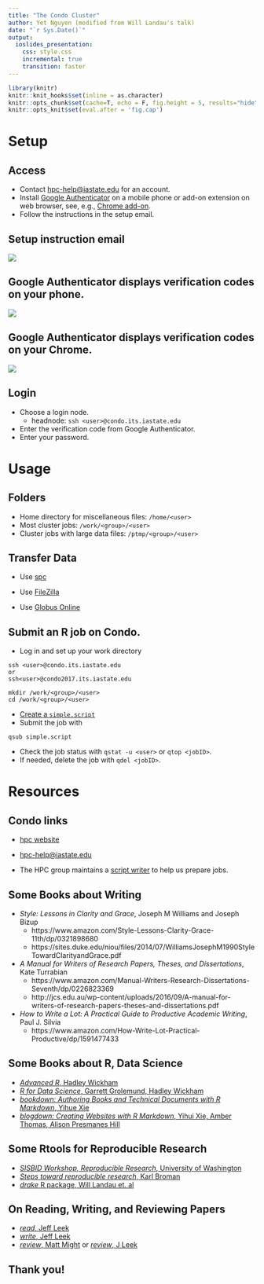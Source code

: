 ```yaml
---
title: "The Condo Cluster"
author: Yet Nguyen (modified from Will Landau's talk)
date: "`r Sys.Date()`"
output: 
  ioslides_presentation:
    css: style.css
    incremental: true
    transition: faster
---
```


```r
library(knitr)
knitr::knit_hooks$set(inline = as.character)
knitr::opts_chunk$set(cache=T, echo = F, fig.height = 5, results="hide", message=F, warning = F)
knitr::opts_knit$set(eval.after = 'fig.cap')
```

# Setup

## Access

- Contact [hpc-help@iastate.edu](hpc-help@iastate.edu) for an account. 
- Install [Google Authenticator](https://www.hpc.iastate.edu/guides/condo-2017/access-and-login/google-auth-on-android) on a mobile phone or add-on extension on web browser, see, e.g., [Chrome add-on](https://chrome.google.com/webstore/detail/gauth-authenticator/ilgcnhelpchnceeipipijaljkblbcobl?hl=en).
- Follow the instructions in the setup email.

## Setup instruction email

![](config.png)

## Google Authenticator displays verification codes on your phone.

![](auth.jpg)


## Google Authenticator displays verification codes on your Chrome.

![](GAuthAddon.png)

## Login

- Choose a login node.
    - headnode: `ssh <user>@condo.its.iastate.edu`
    
- Enter the verification code from Google Authenticator.
- Enter your password.


# Usage

## Folders

- Home directory for miscellaneous files: `/home/<user>`
- Most cluster jobs: `/work/<group>/<user>`
- Cluster jobs with large data files: `/ptmp/<group>/<user>`


## Transfer  Data 
- Use [spc](https://www.hpc.iastate.edu/guides/file-transfers) 
    
- Use [FileZilla](https://www.hpc.iastate.edu/guides/file-transfers) 

- Use [Globus Online](https://www.hpc.iastate.edu/guides/file-transfers)



## Submit an R job on Condo.  

- Log in and set up your work directory

```
ssh <user>@condo.its.iastate.edu
or
ssh<user>@condo2017.its.iastate.edu
```

```
mkdir /work/<group>/<user>
cd /work/<group>/<user>
```

- [Create a `simple.script`](https://www.hpc.iastate.edu/guides/classroom-hpc-cluster/slurm-job-script-generator)
- Submit the job with 

`qsub simple.script`

- Check the job status with `qstat -u <user>` or `qtop <jobID> `.
- If needed, delete the job with `qdel <jobID>`.

# Resources

## Condo links

- [hpc website](https://www.hpc.iastate.edu/)

- [hpc-help@iastate.edu](hpc-help@iastate.edu)

- The HPC group maintains a [script writer](https://www.hpc.iastate.edu/guides/classroom-hpc-cluster/slurm-job-script-generator)
to help us prepare jobs.

## Some Books about Writing

- *Style: Lessons in Clarity and Grace*, Joseph M Williams and Joseph Bizup
    - https://www.amazon.com/Style-Lessons-Clarity-Grace-11th/dp/0321898680
    - https://sites.duke.edu/niou/files/2014/07/WilliamsJosephM1990StyleTowardClarityandGrace.pdf

- *A Manual for Writers of Research Papers, Theses, and Dissertations*, Kate Turrabian
    - https://www.amazon.com/Manual-Writers-Research-Dissertations-Seventh/dp/0226823369
    - http://jcs.edu.au/wp-content/uploads/2016/09/A-manual-for-writers-of-research-papers-theses-and-dissertations.pdf

- *How to Write a Lot: A Practical Guide to Productive Academic Writing*, Paul J. Silvia
    - https://www.amazon.com/How-Write-Lot-Practical-Productive/dp/1591477433

## Some Books about R, Data Science
- [*Advanced R*, Hadley Wickham](http://adv-r.had.co.nz/)
- [*R for Data Science*, Garrett Grolemund, Hadley Wickham](http://r4ds.had.co.nz/)
- [*bookdown: Authoring Books and Technical Documents with R Markdown*, Yihue Xie](https://bookdown.org/yihui/bookdown/)
- [*blogdown: Creating Websites with R Markdown*, Yihui Xie, Amber Thomas, Alison Presmanes Hill](https://bookdown.org/yihui/blogdown/)

## Some Rtools for  Reproducible Research 
- [*SISBID Workshop, Reproducible Research*, University of Washington](https://www.biostat.washington.edu/suminst/sisbid2017/modules/BD1703)
- [*Steps toward reproducible research*, Karl Broman](https://www.biostat.wisc.edu/~kbroman/presentations/steps2rr.pdf)
- [*drake* R package, Will Landau et. al](https://github.com/ropensci/drake)

## On Reading, Writing, and Reviewing Papers
- [*read*, Jeff Leek](https://github.com/jtleek/readingpapers)
- [*write*, Jeff Leek](https://github.com/jtleek/firstpaper)
- [*review*, Matt Might](http://matt.might.net/articles/how-to-peer-review/) or [*review*, J Leek](https://github.com/jtleek/reviews) 

## Thank you!
